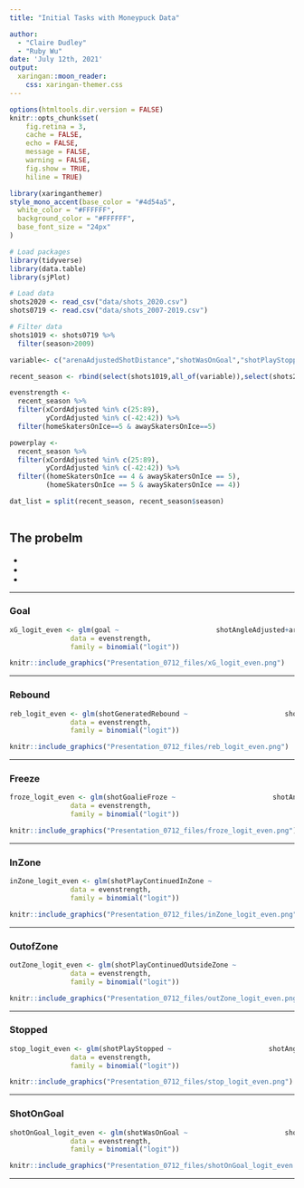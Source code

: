 ```yaml
---
title: "Initial Tasks with Moneypuck Data"

author: 
  - "Claire Dudley"
  - "Ruby Wu" 
date: 'July 12th, 2021'
output: 
  xaringan::moon_reader:
    css: xaringan-themer.css
---
```


```r
options(htmltools.dir.version = FALSE)
knitr::opts_chunk$set(
    fig.retina = 3,
    cache = FALSE,
    echo = FALSE,
    message = FALSE,
    warning = FALSE,
    fig.show = TRUE,
    hiline = TRUE)
```

```r
library(xaringanthemer)
style_mono_accent(base_color = "#4d54a5",
  white_color = "#FFFFFF",
  background_color = "#FFFFFF",
  base_font_size = "24px"
)
```

```r
# Load packages
library(tidyverse)
library(data.table)
library(sjPlot)

# Load data
shots2020 <- read_csv("data/shots_2020.csv")
shots0719 <- read.csv("data/shots_2007-2019.csv")

# Filter data
shots1019 <- shots0719 %>% 
  filter(season>2009)

variable<- c("arenaAdjustedShotDistance","shotWasOnGoal","shotPlayStopped","shotAngle","shotGoalieFroze","shotPlayContinuedInZone","shotPlayContinuedOutsideZone","awaySkatersOnIce","homeSkatersOnIce","season","shotAngleAdjusted","arenaAdjustedShotDistance","goal","shotGeneratedRebound", "xCordAdjusted", "yCordAdjusted","shotType","shotRush","shotRebound")

recent_season <- rbind(select(shots1019,all_of(variable)),select(shots2020,all_of(variable)))

evenstrength <- 
  recent_season %>% 
  filter(xCordAdjusted %in% c(25:89),
         yCordAdjusted %in% c(-42:42)) %>% 
  filter(homeSkatersOnIce==5 & awaySkatersOnIce==5)

powerplay <-
  recent_season %>%
  filter(xCordAdjusted %in% c(25:89),
         yCordAdjusted %in% c(-42:42)) %>% 
  filter((homeSkatersOnIce == 4 & awaySkatersOnIce == 5),
         (homeSkatersOnIce == 5 & awaySkatersOnIce == 4))

dat_list = split(recent_season, recent_season$season)
  
```

## The probelm

- 
-
-

---

### Goal

```r
xG_logit_even <- glm(goal ~                        shotAngleAdjusted+arenaAdjustedShotDistance+shotType+shotRush+shotRebound,
               data = evenstrength,
               family = binomial("logit"))
```

```r
knitr::include_graphics("Presentation_0712_files/xG_logit_even.png")
```

---

### Rebound 

```r
reb_logit_even <- glm(shotGeneratedRebound ~                        shotAngleAdjusted+arenaAdjustedShotDistance+shotType+shotRush+shotRebound,
               data = evenstrength,
               family = binomial("logit"))
```


```r
knitr::include_graphics("Presentation_0712_files/reb_logit_even.png")
```

---

### Freeze

```r
froze_logit_even <- glm(shotGoalieFroze ~                        shotAngleAdjusted+arenaAdjustedShotDistance+shotType+shotRush+shotRebound,
               data = evenstrength,
               family = binomial("logit"))
```


```r
knitr::include_graphics("Presentation_0712_files/froze_logit_even.png")
```

---

### InZone

```r
inZone_logit_even <- glm(shotPlayContinuedInZone ~                        shotAngleAdjusted+arenaAdjustedShotDistance+shotType+shotRush+shotRebound,
               data = evenstrength,
               family = binomial("logit"))
```

```r
knitr::include_graphics("Presentation_0712_files/inZone_logit_even.png")
```

---

### OutofZone

```r
outZone_logit_even <- glm(shotPlayContinuedOutsideZone ~                        shotAngleAdjusted+arenaAdjustedShotDistance+shotType+shotRush+shotRebound,
               data = evenstrength,
               family = binomial("logit"))

```

```r
knitr::include_graphics("Presentation_0712_files/outZone_logit_even.png")
```

---

### Stopped

```r
stop_logit_even <- glm(shotPlayStopped ~                        shotAngleAdjusted+arenaAdjustedShotDistance+shotType+shotRush+shotRebound,
               data = evenstrength,
               family = binomial("logit"))
```

```r
knitr::include_graphics("Presentation_0712_files/stop_logit_even.png")
```

---


### ShotOnGoal

```r
shotOnGoal_logit_even <- glm(shotWasOnGoal ~                        shotAngleAdjusted+arenaAdjustedShotDistance+shotType+shotRush+shotRebound,
               data = evenstrength,
               family = binomial("logit"))
```


```r
knitr::include_graphics("Presentation_0712_files/shotOnGoal_logit_even.png")
```

---